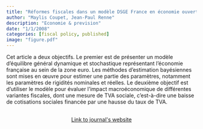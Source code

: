 ```yaml
---
title: "Réformes fiscales dans un modèle DSGE France en économie ouverte"
author: "Maylis Coupet, Jean-Paul Renne"
description: "Economie & prevision"
date: "1/1/2008"
categories: [fiscal policy, published]
image: "figure.pdf"
---
```


<!-- description: "Affine Term Structure Model that provides non-negative yields and is able to accommodate a short-term rate that stays at the zero lower bound (ZLB) for extended periods of time." -->

<!-- subtitle: -->

<!-- image: "figure.jpeg" -->



Cet article a deux objectifs. Le premier est de présenter un modèle d’équilibre général dynamique et stochastique représentant l’économie française au sein de la zone euro. Les méthodes d’estimation bayésiennes sont mises en œuvre pour estimer une partie des paramètres, notamment les paramètres de rigidités nominales et réelles. Le deuxième objectif est d’utiliser le modèle pour évaluer l’impact macroéconomique de différentes variantes fiscales, dont une mesure de TVA sociale, c’est-à-dire une baisse de cotisations sociales financée par une hausse du taux de TVA.


```{=html}
<div  style="margin: 30px; text-align: center;">
<a class="btn btn-primary" href="https://www.cairn.info/revue-economie-et-prevision-2008-2-page-199.htm" role="button" target="_blank" style="padding: 5px 5px;">Link to journal's website</a>
</div>
```

<!-- In order to have bibtex in place of R code, add in front matter: -->
<!-- format: -->
<!--   html: -->
<!--     code-fold: true -->
<!--     code-summary: "Bibtex" -->

<!-- ```{r essai, eval=FALSE} -->
<!-- article = { -->
<!--   author = {JPR}, -->
<!--   year=2010 -->
<!-- } -->
<!-- ``` -->
